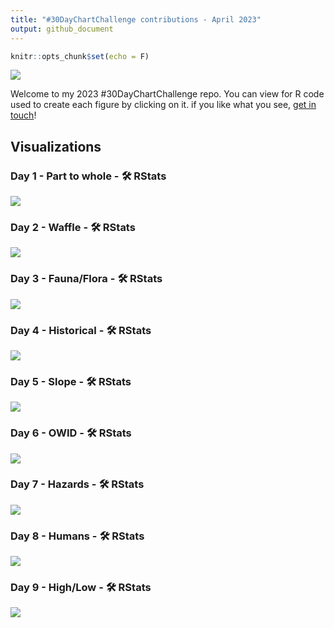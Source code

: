 ```yaml
---
title: "#30DayChartChallenge contributions - April 2023"
output: github_document
---
```


```r
knitr::opts_chunk$set(echo = F)
```

![](Figures/2023_banner.jpg)

Welcome to my 2023 #30DayChartChallenge repo. You can view for R code used to create each figure by clicking on it. if you like what you see, [get in touch](https://twitter.com/Oshodi_OS)!

## Visualizations

### Day 1 - Part to whole - 🛠️ RStats

![](Figures/day01_part-to-whole.png)

### Day 2 - Waffle - 🛠️ RStats

![](Figures/day02_waffle.png)

### Day 3 - Fauna/Flora - 🛠️ RStats

![](Figures/day03_flora.png)

### Day 4 - Historical - 🛠️ RStats

![](Figures/day04_historical.png)

### Day 5 - Slope - 🛠️ RStats

![](Figures/day05_slope.png)

### Day 6 - OWID - 🛠️ RStats

![](Figures/day06_OWID.png)

### Day 7 - Hazards - 🛠️ RStats

![](Figures/day07_hazards.png)

### Day 8 - Humans - 🛠️ RStats

![](Figures/day08_human.png)

### Day 9 - High/Low - 🛠️ RStats

![](Figures/day09_high.png)
